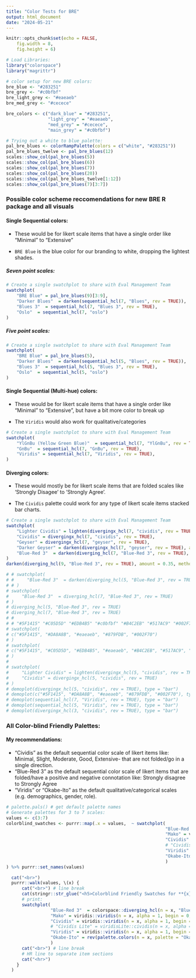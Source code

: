 ```yaml
---
title: "Color Tests for BRE"
output: html_document
date: "2024-05-21"
---
```


```r
knitr::opts_chunk$set(echo = FALSE, 
    fig.width = 8,
    fig.height = 6)

# Load Libraries:
library("colorspace")
library("magrittr")

# color setup for new BRE colors:
bre_blue <- "#283251"
bre_grey <- "#c0bfbf"
bre_light_grey <- "#eaeaeb"
bre_med_grey <- "#cecece"

bre_colors <- c("dark_blue" = "#283251",
                "light_grey" = "#eaeaeb",
                "med_grey" = "#cecece",
                "main_grey" = "#c0bfbf")

# Trying out a white to blue palette:
pal_bre_blues <- colorRampPalette(colors = c("white", "#283251"))
pal_bre_blues_twelve <- pal_bre_blues(12)
scales::show_col(pal_bre_blues(5))
scales::show_col(pal_bre_blues(6))
scales::show_col(pal_bre_blues(7))
scales::show_col(pal_bre_blues(20))
scales::show_col(pal_bre_blues_twelve[1:12])
scales::show_col(pal_bre_blues(7)[3:7])
```

### Possible color scheme reccomendations for new BRE R package and all visuals

#### Single Sequential colors:

- These would be for likert scale items that have a single order like "Minimal" to "Extensive" 

- `BRE Blue` is the blue color for our branding to white, dropping the lightest shades.

##### Seven point scales:

```r
# Create a single swatchplot to share with Eval Management Team
swatchplot(
    "BRE Blue" = pal_bre_blues(9)[3:9],
    "Darker Blues"  = darken(sequential_hcl(7, "Blues", rev = TRUE)),
    "Blues 3"  = sequential_hcl(7, "Blues 3", rev = TRUE),
    "Oslo"  = sequential_hcl(7, "oslo")
)

```

##### Five point scales:

```r
# Create a single swatchplot to share with Eval Management Team
swatchplot(
    "BRE Blue" = pal_bre_blues(5),
    "Darker Blues"  = darken(sequential_hcl(5, "Blues", rev = TRUE)),
    "Blues 3"  = sequential_hcl(5, "Blues 3", rev = TRUE),
    "Oslo"  = sequential_hcl(5, "oslo")
)

```

#### Single Sequential (Multi-hue) colors:

- These would be for likert scale items that have a single order like "Minimal" to "Extensive", but have a bit more color to break up 

- The `Viridis` would also work for qualitative/categories

```r
# Create a single swatchplot to share with Eval Management Team
swatchplot(
    "YlGnBu (Yellow Green Blue)"  = sequential_hcl(7, "YlGnBu", rev = TRUE),
    "GnBu"  = sequential_hcl(7, "GnBu", rev = TRUE),
    "Viridis" = sequential_hcl(7, "Viridis", rev = TRUE),
)

```

#### Diverging colors:

- These would mostly be for likert scale items that are folded scales like 'Strongly Disagee' to 'Strongly Agree'.

- The `Cividis` palette could work for any type of likert scale items stacked bar charts.

```r
# Create a single swatchplot to share with Eval Management Team
swatchplot(
    "Lighter Cividis" = lighten(divergingx_hcl(7, "cividis", rev = TRUE), amount = 0.2, method = "relative", space = "HCL"),
    "Cividis" = divergingx_hcl(7, "cividis", rev = TRUE),    
    "Geyser" = divergingx_hcl(7, "geyser", rev = TRUE),
    "Darker Geyser" = darken(divergingx_hcl(7, "geyser", rev = TRUE), amount = 0.2, method = "relative", space = "HCL"),
    "Blue-Red 3"  = darken(diverging_hcl(7, "Blue-Red 3", rev = TRUE), amount = 0.35, method = "relative", space = "HCL")
)
darken(diverging_hcl(9, "Blue-Red 3", rev = TRUE), amount = 0.35, method = "relative", space = "HCL")

```

```r
# # swatchplot(
# #     "Blue-Red 3"  = darken(diverging_hcl(5, "Blue-Red 3", rev = TRUE)),
# # )
# swatchplot(
#     "Blue-Red 3"  = diverging_hcl(7, "Blue-Red 3", rev = TRUE)
# )
# diverging_hcl(5, "Blue-Red 3", rev = TRUE)
# diverging_hcl(7, "Blue-Red 3", rev = TRUE)
# # 
# # "#5F1415" "#C05D5D" "#EDB4B5" "#c0bfbf" "#B4C2EB" "#517AC9" "#002F70"
# swatchplot(
# c("#5F1415", "#DA8A8B", "#eaeaeb", "#879FDB", "#002F70")
# )
# swatchplot(
# c("#5F1415", "#C05D5D", "#EDB4B5", "#eaeaeb", "#B4C2EB", "#517AC9", "#002F70")
# )
# 
# swatchplot(
#     "Lighter Cividis" = lighten(divergingx_hcl(5, "cividis", rev = TRUE), amount = 0.2, method = "relative", space = "HCL"),
#     "Cividis" = divergingx_hcl(5, "cividis", rev = TRUE)
# )
# demoplot(divergingx_hcl(5, "cividis", rev = TRUE), type = "bar")
# demoplot(c("#5F1415", "#DA8A8B", "#eaeaeb", "#879FDB", "#002F70"), type = "bar")
# demoplot(sequential_hcl(7, "Viridis", rev = TRUE), type = "bar")
# demoplot(sequential_hcl(5, "Viridis", rev = TRUE), type = "bar")
# demoplot(divergingx_hcl(3, "cividis", rev = TRUE), type = "bar")

```


### All Color-blind Friendly Palettes:

#### My recommendations:
- "Cividis" as the default sequential color scale of likert items like: Minimal, Slight, Moderate, Good, Extensive- that are not folded/go in a single direction.
- "Blue-Red 3" as the default sequential color scale of likert items that are folded/have a positive and negative connotation like: Strongly disagree to Strongly Agree
- "Viridis" or "Okabe-Ito" as the default qualitative/categorical scales (e.g. demographics, gender, role).


```r
# palette.pals() # get default palette names
# Generate palettes for 3 to 7 scales:
values <- c(3:7)
colorblind_swatches <- purrr::map(.x = values,  ~ swatchplot(
                                                             "Blue-Red 3"  = colorspace::diverging_hcl(n = .x, "Blue-Red 3", rev = TRUE),
                                                             "Mako" = viridis::viridis(n = .x, alpha = 1, begin = 0, end = 1, direction = -1, option = "mako"),
                                                             "Cividis" = viridis::viridis(n = .x, alpha = 1, begin = 0, end = 1, direction = -1, option = "cividis"),
                                                             # "Cividis Lite" = viridisLite::cividis(n = .x, alpha = 1, begin = 0, end = 1, direction = -1),
                                                             "Viridis" = viridis::viridis(n = .x, alpha = 1, begin = 0, end = 1, direction = -1, option = "viridis"),
                                                             "Okabe-Ito" = rev(palette.colors(n = .x, palette = "Okabe-Ito", recycle = FALSE, names = TRUE)),
                                                             )
) %>% purrr::set_names(values)

```

```r
  cat("<br>")
  purrr::walk(values, \(x) {
      cat("<br>") # line break
      cat(stringr::str_glue("<h5>Colorblind Friendly Swatches for **{x}** Items</h5>")) # h4 header
      # print:
      swatchplot(
                 "Blue-Red 3"  = colorspace::diverging_hcl(n = x, "Blue-Red 3", rev = TRUE),
                 "Mako" = viridis::viridis(n = x, alpha = 1, begin = 0, end = 1, direction = -1, option = "mako"),
                 "Cividis" = viridis::viridis(n = x, alpha = 1, begin = 0, end = 1, direction = -1, option = "cividis"),
                 # "Cividis Lite" = viridisLite::cividis(n = x, alpha = 1, begin = 0, end = 1, direction = -1),
                 "Viridis" = viridis::viridis(n = x, alpha = 1, begin = 0, end = 1, direction = -1, option = "viridis"),
                 "Okabe-Ito" = rev(palette.colors(n = x, palette = "Okabe-Ito", recycle = FALSE, names = TRUE)),
                 )
      cat("<br>") # line break
      # HR line to separate item sections
      cat("<hr>")
    }
  )
```


